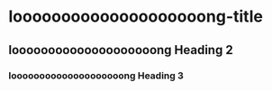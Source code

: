 
# loooooooooooooooooooong-title


## loooooooooooooooooooong Heading 2

### loooooooooooooooooooong Heading 3

